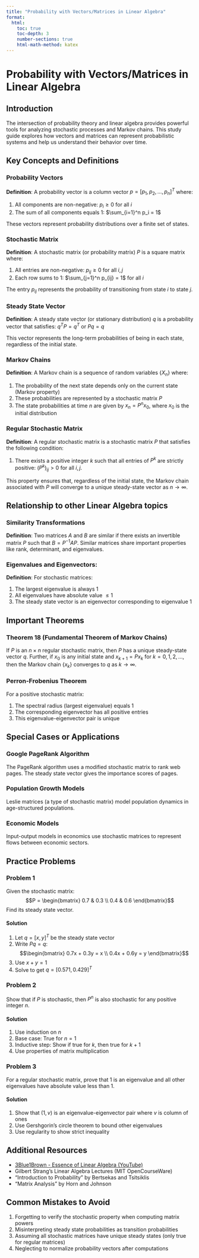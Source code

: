 ```yaml
---
title: "Probability with Vectors/Matrices in Linear Algebra"
format:
  html:
    toc: true
    toc-depth: 3
    number-sections: true
    html-math-method: katex
---
```


# Probability with Vectors/Matrices in Linear Algebra

## Introduction

The intersection of probability theory and linear algebra provides powerful tools for analyzing stochastic processes and Markov chains. This study guide explores how vectors and matrices can represent probabilistic systems and help us understand their behavior over time.

## Key Concepts and Definitions

### Probability Vectors
::: {.callout-note}
**Definition**: A probability vector is a column vector $p = [p_1, p_2, ..., p_n]^T$ where:

1. All components are non-negative: $p_i \geq 0$ for all $i$
2. The sum of all components equals 1: $\sum_{i=1}^n p_i = 1$

These vectors represent probability distributions over a finite set of states.
:::

### Stochastic Matrix
::: {.callout-note}
**Definition**: A stochastic matrix (or probability matrix) $P$ is a square matrix where:

1. All entries are non-negative: $p_{ij} \geq 0$ for all $i,j$
2. Each row sums to 1: $\sum_{j=1}^n p_{ij} = 1$ for all $i$

The entry $p_{ij}$ represents the probability of transitioning from state $i$ to state $j$.
:::

### Steady State Vector
::: {.callout-note}
**Definition**: A steady state vector (or stationary distribution) $q$ is a probability vector that satisfies:
$q^T P = q^T$ or $Pq = q$

This vector represents the long-term probabilities of being in each state, regardless of the initial state.
:::

### Markov Chains
::: {.callout-note}
**Definition**: A Markov chain is a sequence of random variables $\{X_n\}$ where:

1. The probability of the next state depends only on the current state (Markov property)
2. These probabilities are represented by a stochastic matrix $P$
3. The state probabilities at time $n$ are given by $x_n = P^n x_0$, where $x_0$ is the initial distribution
:::

### Regular Stochastic Matrix
::: {.callout-note}
**Definition**: A regular stochastic matrix is a stochastic matrix $P$ that satisfies the following condition:

1. There exists a positive integer $k$ such that all entries of $P^k$ are strictly positive: $(P^k)_{ij} > 0$ for all $i, j$.

This property ensures that, regardless of the initial state, the Markov chain associated with $P$ will converge to a unique steady-state vector as $n \to \infty$.
:::



## Relationship to other Linear Algebra topics

### Similarity Transformations
::: {.callout-note}
**Definition**: Two matrices $A$ and $B$ are similar if there exists an invertible matrix $P$ such that 
$B = P^{-1}AP$. Similar matrices share important properties like rank, determinant, and eigenvalues.
:::

### Eigenvalues and Eigenvectors:
::: {.callout-note}
**Definition**: For stochastic matrices:

1. The largest eigenvalue is always $1$
2. All eigenvalues have absolute value $≤ 1$
3. The steady state vector is an eigenvector corresponding to eigenvalue $1$
:::

## Important Theorems

### Theorem 18 (Fundamental Theorem of Markov Chains)
::: {.callout-tip}
If $P$ is an $n \times n$ regular stochastic matrix, then $P$ has a unique steady-state vector
$q$. Further, if $x_0$ is any initial state and $x_{k + 1} = Px_k$ for $k = 0, 1, 2, \dots$, then the
Markov chain $\{x_k\}$ converges to $q$ as $k \rightarrow \infty$.
:::

### Perron-Frobenius Theorem
::: {.callout-tip}
For a positive stochastic matrix:

1. The spectral radius (largest eigenvalue) equals 1
2. The corresponding eigenvector has all positive entries
3. This eigenvalue-eigenvector pair is unique
:::

## Special Cases or Applications

### Google PageRank Algorithm
The PageRank algorithm uses a modified stochastic matrix to rank web pages. The steady state vector gives the importance scores of pages.

### Population Growth Models
Leslie matrices (a type of stochastic matrix) model population dynamics in age-structured populations.

### Economic Models
Input-output models in economics use stochastic matrices to represent flows between economic sectors.

## Practice Problems

### Problem 1
Given the stochastic matrix:
$$P = \begin{bmatrix} 
0.7 & 0.3 \\
0.4 & 0.6
\end{bmatrix}$$
Find its steady state vector.

::: {.callout-note collapse="true"}
#### Solution

1. Let $q = [x, y]^T$ be the steady state vector
2. Write $Pq = q$:
   $$\begin{bmatrix} 0.7x + 0.3y = x \\ 0.4x + 0.6y = y \end{bmatrix}$$
3. Use $x + y = 1$
4. Solve to get $q = [0.571, 0.429]^T$
:::

### Problem 2
Show that if $P$ is stochastic, then $P^n$ is also stochastic for any positive integer $n$.

::: {.callout-note collapse="true"}
#### Solution

1. Use induction on $n$
2. Base case: True for $n=1$
3. Inductive step: Show if true for $k$, then true for $k+1$
4. Use properties of matrix multiplication
:::

### Problem 3
For a regular stochastic matrix, prove that 1 is an eigenvalue and all other eigenvalues have absolute value less than 1.

::: {.callout-note collapse="true"}
#### Solution

1. Show that $(1,v)$ is an eigenvalue-eigenvector pair where $v$ is column of ones
2. Use Gershgorin's circle theorem to bound other eigenvalues
3. Use regularity to show strict inequality
:::

## Additional Resources

- [3Blue1Brown - Essence of Linear Algebra (YouTube)](https://www.youtube.com/watch?v=kjBOesZCoqc)
- Gilbert Strang's Linear Algebra Lectures (MIT OpenCourseWare)
- "Introduction to Probability" by Bertsekas and Tsitsiklis
- "Matrix Analysis" by Horn and Johnson

## Common Mistakes to Avoid

1. Forgetting to verify the stochastic property when computing matrix powers
2. Misinterpreting steady state probabilities as transition probabilities
3. Assuming all stochastic matrices have unique steady states (only true for regular matrices)
4. Neglecting to normalize probability vectors after computations